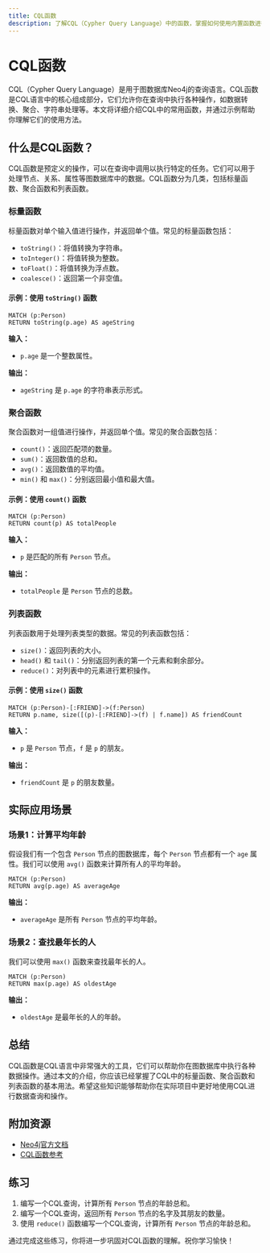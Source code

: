 ```yaml
---
title: CQL函数
description: 了解CQL（Cypher Query Language）中的函数，掌握如何使用内置函数进行数据查询和操作。
---
```


# CQL函数

CQL（Cypher Query Language）是用于图数据库Neo4j的查询语言。CQL函数是CQL语言中的核心组成部分，它们允许你在查询中执行各种操作，如数据转换、聚合、字符串处理等。本文将详细介绍CQL中的常用函数，并通过示例帮助你理解它们的使用方法。

## 什么是CQL函数？

CQL函数是预定义的操作，可以在查询中调用以执行特定的任务。它们可以用于处理节点、关系、属性等图数据库中的数据。CQL函数分为几类，包括标量函数、聚合函数和列表函数。

### 标量函数

标量函数对单个输入值进行操作，并返回单个值。常见的标量函数包括：

- `toString()`：将值转换为字符串。
- `toInteger()`：将值转换为整数。
- `toFloat()`：将值转换为浮点数。
- `coalesce()`：返回第一个非空值。

#### 示例：使用 `toString()` 函数

```cypher
MATCH (p:Person)
RETURN toString(p.age) AS ageString
```

**输入：**
- `p.age` 是一个整数属性。

**输出：**
- `ageString` 是 `p.age` 的字符串表示形式。

### 聚合函数

聚合函数对一组值进行操作，并返回单个值。常见的聚合函数包括：

- `count()`：返回匹配项的数量。
- `sum()`：返回数值的总和。
- `avg()`：返回数值的平均值。
- `min()` 和 `max()`：分别返回最小值和最大值。

#### 示例：使用 `count()` 函数

```cypher
MATCH (p:Person)
RETURN count(p) AS totalPeople
```

**输入：**
- `p` 是匹配的所有 `Person` 节点。

**输出：**
- `totalPeople` 是 `Person` 节点的总数。

### 列表函数

列表函数用于处理列表类型的数据。常见的列表函数包括：

- `size()`：返回列表的大小。
- `head()` 和 `tail()`：分别返回列表的第一个元素和剩余部分。
- `reduce()`：对列表中的元素进行累积操作。

#### 示例：使用 `size()` 函数

```cypher
MATCH (p:Person)-[:FRIEND]->(f:Person)
RETURN p.name, size([(p)-[:FRIEND]->(f) | f.name]) AS friendCount
```

**输入：**
- `p` 是 `Person` 节点，`f` 是 `p` 的朋友。

**输出：**
- `friendCount` 是 `p` 的朋友数量。

## 实际应用场景

### 场景1：计算平均年龄

假设我们有一个包含 `Person` 节点的图数据库，每个 `Person` 节点都有一个 `age` 属性。我们可以使用 `avg()` 函数来计算所有人的平均年龄。

```cypher
MATCH (p:Person)
RETURN avg(p.age) AS averageAge
```

**输出：**
- `averageAge` 是所有 `Person` 节点的平均年龄。

### 场景2：查找最年长的人

我们可以使用 `max()` 函数来查找最年长的人。

```cypher
MATCH (p:Person)
RETURN max(p.age) AS oldestAge
```

**输出：**
- `oldestAge` 是最年长的人的年龄。

## 总结

CQL函数是CQL语言中非常强大的工具，它们可以帮助你在图数据库中执行各种数据操作。通过本文的介绍，你应该已经掌握了CQL中的标量函数、聚合函数和列表函数的基本用法。希望这些知识能够帮助你在实际项目中更好地使用CQL进行数据查询和操作。

## 附加资源

- [Neo4j官方文档](https://neo4j.com/docs/)
- [CQL函数参考](https://neo4j.com/docs/cypher-manual/current/functions/)

## 练习

1. 编写一个CQL查询，计算所有 `Person` 节点的年龄总和。
2. 编写一个CQL查询，返回所有 `Person` 节点的名字及其朋友的数量。
3. 使用 `reduce()` 函数编写一个CQL查询，计算所有 `Person` 节点的年龄总和。

通过完成这些练习，你将进一步巩固对CQL函数的理解。祝你学习愉快！